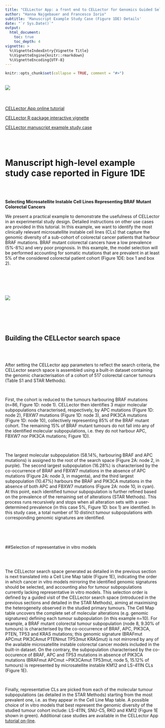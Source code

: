 ```yaml
---
title: "CELLector App: a front end to CELLector for Genomics Guided Selection of Cancer in vitro models"
author: "Hanna Najgebauer and Francesco Iorio"
subtitle: 'Manuscript Example Study Case (Figure 1DE) Details'
date: "`r Sys.Date()`"
output:
  html_document:
    toc: true
    toc_depth: 4
vignette: >
  %\VignetteIndexEntry{Vignette Title}
  %\VignetteEngine{knitr::rmarkdown}
  %\VignetteEncoding{UTF-8}
---
```


```r
knitr::opts_chunk$set(collapse = TRUE, comment = "#>")
```
 <br> 
![](../www/Cellector-logo-double-size.png)
<br> <br> <br><br>
[CELLector App online tutorial](https://rpubs.com/francescojm/CELLector_App)

[CELLector R package interactive vignette](https://rpubs.com/francescojm/CELLector)

[CELLector manuscript example study case](https://rpubs.com/francescojm/CELLector_mans_ex)
<br> <br> <br><br>


# Manuscript high-level example study case reported in Figure 1DE

<br><br>

**Selecting Microsatellite Instable Cell Lines Representing BRAF Mutant Colorectal Cancers**

We present a practical example to demonstrate the usefulness of CELLector in an experimental study design. Detailed instructions on other use cases are provided in this tutorial.
In this example, we want to identify the most clinically relevant microsatellite instable cell lines (CLs) that capture the genomic diversity of a sub-cohort of colorectal cancer patients that harbour BRAF mutations. BRAF mutant colorectal cancers have a low prevalence (5%-8%) and very poor prognosis. In this example, the model selection will be performed accounting for somatic mutations that are prevalent in at least 5% of the considered colorectal patient cohort (Figure 1DE: box 1 and box 2).

<br> <br> <br><br>

![](../www/PaperFigure.png)

<br> <br> <br><br>

## Building the CELLector search space

<br><br>

After setting the CELLector app parameters to reflect the search criteria, the CELLector search space is assembled using a built-in dataset containing the genomic characterisation of a cohort of 517 colorectal cancer tumours (Table S1 and STAR Methods). 

<br>

First, the cohort is reduced to the tumours harbouring BRAF mutations (n=86, Figure 1D: node 1). CELLector then identifies 3 major molecular subpopulations characterised, respectively, by APC mutations (Figure 1D: node 2), FBXW7 mutations (Figure 1D: node 3), and PIK3CA mutations (Figure 1D: node 10), collectively representing 85% of the BRAF mutant cohort. The remaining 15% of BRAF mutant tumours do not fall into any of the identified molecular subpopulations, i.e. they do not harbour APC, FBXW7 nor PIK3CA mutations; Figure 1D). 

<br>

The largest molecular subpopulation (58.14%, harbouring BRAF and APC mutations) is assigned to the root of the search space (Figure 2A: node 2, in purple). The second largest subpopulation (16.28%) is characterised by the co-occurrence of BRAF and FBXW7 mutations in the absence of APC mutations (Figure 2A: node 3, in magenta), and the third largest subpopulation (10.47%) harbours the BRAF and PIK3CA mutations in the absence of both APC and FBXW7 mutations (Figure 2A: node 10, in cyan). At this point, each identified tumour subpopulation is further refined based on the prevalence of the remaining set of alterations (STAR Methods). This process runs recursively and stops when all alteration sets with a user-determined prevalence (in this case 5%, Figure 1D: box 1) are identified. In this study case, a total number of 10 distinct tumour subpopulations with corresponding genomic signatures are identified.

<br><br><br>

##Selection of representative in vitro models

<br><br>

The CELLector search space generated as detailed in the previous section is next translated into a Cell Line Map table (Figure 1E), indicating the order in which cancer in vitro models mirroring the identified genomic signatures should be selected, and accounting also for tumour subpopulations currently lacking representative in vitro models. This selection order is defined by a guided visit of the CELLector search space (introduced in the previous sections and detailed in the STAR Methods), aiming at maximising the heterogeneity observed in the studied primary tumours. The Cell Map table uncovers the complete set of molecular alterations (e.g. genomic signatures) defining each tumour subpopulation (in this example n=10). For example, a BRAF mutant colorectal tumour subpopulation (node 8, 9.30% of tumours) is characterised by the co-occurrence of BRAF, APC, PIK3CA, PTEN, TP53 and KRAS mutations; this genomic signature (BRAFmut APCmut PIK3CAmut PTENmut TP53mut KRASmut) is not mirrored by any of the available microsatellite instable colorectal cancer models included in the built-in dataset. On the contrary, the subpopulation characterised by the co-occurence of BRAF, APC and TP53 mutations in absence of PIK3CA mutations (BRAFmut APCmut ~PIK3CAmut TP53mut, node 5, 15.12% of tumours) is represented by microsatellite instable KM12 and LS-411N CLs (Figure 1E).   

<br>

Finally, representative CLs are picked from each of the molecular tumour subpopulations (as detailed in the STAR Methods) starting from the most prevalent one, i.e. as they appear in the Cell Line Map table. A possible choice of in vitro models that best represent the genomic diversity of the studied tumour cohort include: LS-411N, SNU-C5, RKO and KM12 (Figure 1E shown in green). Additional case studies are available in the CELLector App [tutorial on-line](https://rpubs.com/francescojm/CELLector_App).




